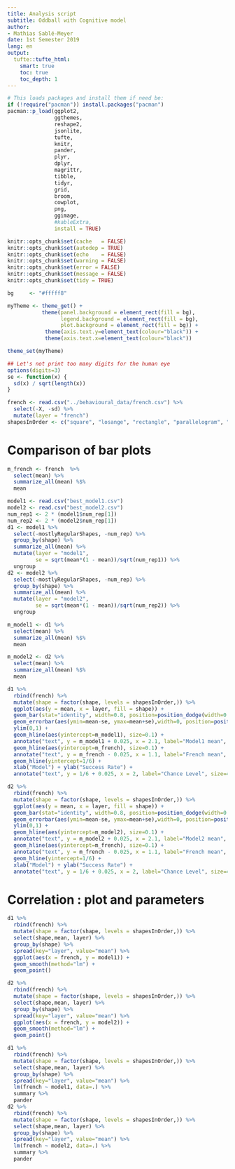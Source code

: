 ```yaml
---
title: Analysis script
subtitle: Oddball with Cognitive model
author:
- Mathias Sablé-Meyer
date: 1st Semester 2019
lang: en
output:
  tufte::tufte_html:
    smart: true
    toc: true
    toc_depth: 1
---
```


```r
# This loads packages and install them if need be:
if (!require("pacman")) install.packages("pacman")
pacman::p_load(ggplot2,
               ggthemes,
               reshape2,
               jsonlite,
               tufte,
               knitr,
               pander,
               plyr,
               dplyr,
               magrittr,
               tibble,
               tidyr,
               grid,
               broom,
               cowplot,
               png,
               ggimage,
               #kableExtra,
               install = TRUE)

knitr::opts_chunk$set(cache   = FALSE)
knitr::opts_chunk$set(autodep = TRUE)
knitr::opts_chunk$set(echo    = FALSE)
knitr::opts_chunk$set(warning = FALSE)
knitr::opts_chunk$set(error = FALSE)
knitr::opts_chunk$set(message = FALSE)
knitr::opts_chunk$set(tidy = TRUE)

bg     <- "#fffff8"

myTheme <- theme_get() +
           theme(panel.background = element_rect(fill = bg),
                 legend.background = element_rect(fill = bg),
                 plot.background = element_rect(fill = bg)) +
            theme(axis.text.y=element_text(colour="black")) +
            theme(axis.text.x=element_text(colour="black"))

theme_set(myTheme)

## Let's not print too many digits for the human eye
options(digits=3)
se <- function(x) {
  sd(x) / sqrt(length(x))
}
```

```r
french <- read.csv("../behavioural_data/french.csv") %>%
  select(-X, -sd) %>%
  mutate(layer = "french")
shapesInOrder <- c("square", "losange", "rectangle", "parallelogram", "isoTrapezoid", "trapezoid", "rightKite", "kite", "hinge", "rustedHinge", "random", "catOrBird", "train")
```

# Comparison of bar plots

```r
m_french <- french  %>%
  select(mean) %>%
  summarize_all(mean) %$%
  mean

model1 <- read.csv("best_model1.csv")
model2 <- read.csv("best_model2.csv")
num_rep1 <- 2 * (model1$num_rep[1])
num_rep2 <- 2 * (model2$num_rep[1])
d1 <- model1 %>%
  select(-mostlyRegularShapes, -num_rep) %>%
  group_by(shape) %>%
  summarize_all(mean) %>%
  mutate(layer = "model1",
         se = sqrt(mean*(1 - mean))/sqrt(num_rep1)) %>%
  ungroup
d2 <- model2 %>%
  select(-mostlyRegularShapes, -num_rep) %>%
  group_by(shape) %>%
  summarize_all(mean) %>%
  mutate(layer = "model2",
         se = sqrt(mean*(1 - mean))/sqrt(num_rep2)) %>%
  ungroup

m_model1 <- d1 %>%
  select(mean) %>%
  summarize_all(mean) %$%
  mean

m_model2 <- d2 %>%
  select(mean) %>%
  summarize_all(mean) %$%
  mean

```

```r
d1 %>%
  rbind(french) %>%
  mutate(shape = factor(shape, levels = shapesInOrder,)) %>%
  ggplot(aes(y = mean, x = layer, fill = shape)) +
  geom_bar(stat="identity", width=0.8, position=position_dodge(width=0.8)) +
  geom_errorbar(aes(ymin=mean-se, ymax=mean+se),width=0, position=position_dodge(width=0.8)) +
  ylim(0,1) +
  geom_hline(aes(yintercept=m_model1), size=0.1) +
  annotate("text", y = m_model1 + 0.025, x = 2.1, label="Model1 mean", size=4.3) +
  geom_hline(aes(yintercept=m_french), size=0.1) +
  annotate("text", y = m_french - 0.025, x = 1.1, label="French mean", size=4.3) +
  geom_hline(yintercept=1/6) +
  xlab("Model") + ylab("Success Rate") +
  annotate("text", y = 1/6 + 0.025, x = 2, label="Chance Level", size=4.3)
```

```r
d2 %>%
  rbind(french) %>%
  mutate(shape = factor(shape, levels = shapesInOrder,)) %>%
  ggplot(aes(y = mean, x = layer, fill = shape)) +
  geom_bar(stat="identity", width=0.8, position=position_dodge(width=0.8)) +
  geom_errorbar(aes(ymin=mean-se, ymax=mean+se),width=0, position=position_dodge(width=0.8)) +
  ylim(0,1) +
  geom_hline(aes(yintercept=m_model2), size=0.1) +
  annotate("text", y = m_model2 + 0.025, x = 2.1, label="Model2 mean", size=4.3) +
  geom_hline(aes(yintercept=m_french), size=0.1) +
  annotate("text", y = m_french - 0.025, x = 1.1, label="French mean", size=4.3) +
  geom_hline(yintercept=1/6) +
  xlab("Model") + ylab("Success Rate") +
  annotate("text", y = 1/6 + 0.025, x = 2, label="Chance Level", size=4.3)
```

# Correlation : plot and parameters

```r
d1 %>%
  rbind(french) %>%
  mutate(shape = factor(shape, levels = shapesInOrder,)) %>%
  select(shape,mean, layer) %>%
  group_by(shape) %>%
  spread(key="layer", value="mean") %>%
  ggplot(aes(x = french, y = model1)) +
  geom_smooth(method="lm") +
  geom_point()
```

```r
d2 %>%
  rbind(french) %>%
  mutate(shape = factor(shape, levels = shapesInOrder,)) %>%
  select(shape,mean, layer) %>%
  group_by(shape) %>%
  spread(key="layer", value="mean") %>%
  ggplot(aes(x = french, y = model2)) +
  geom_smooth(method="lm") +
  geom_point()
```

```r
d1 %>%
  rbind(french) %>%
  mutate(shape = factor(shape, levels = shapesInOrder,)) %>%
  select(shape,mean, layer) %>%
  group_by(shape) %>%
  spread(key="layer", value="mean") %>%
  lm(french ~ model1, data=.) %>%
  summary %>%
  pander
d2 %>%
  rbind(french) %>%
  mutate(shape = factor(shape, levels = shapesInOrder,)) %>%
  select(shape,mean, layer) %>%
  group_by(shape) %>%
  spread(key="layer", value="mean") %>%
  lm(french ~ model2, data=.) %>%
  summary %>%
  pander
```


